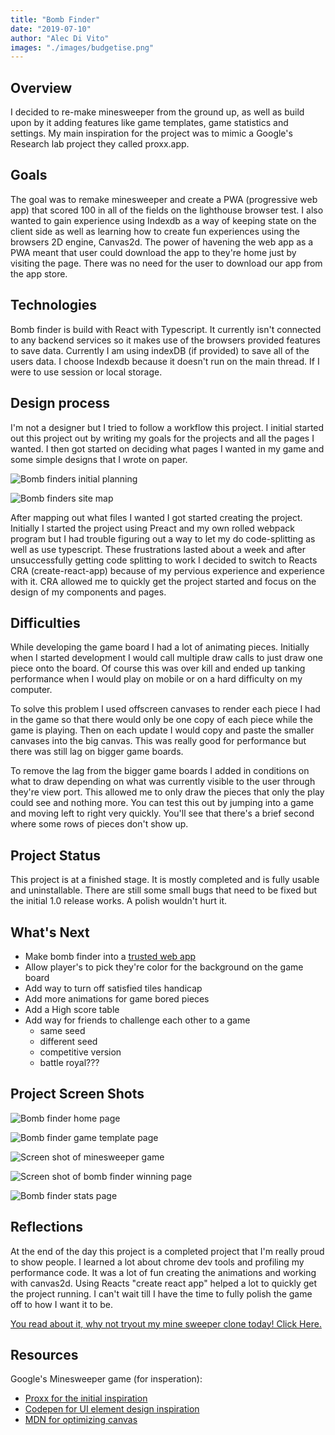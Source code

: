 ```yaml
---
title: "Bomb Finder"
date: "2019-07-10"
author: "Alec Di Vito"
images: "./images/budgetise.png" 
---
```


## Overview
I decided to re-make minesweeper from the ground up, as well as build upon by it
adding features like game templates, game statistics and settings. My main 
inspiration for the project was to mimic a Google's Research lab project they 
called proxx.app.

## Goals
The goal was to remake minesweeper and create a PWA (progressive web app) that scored 100 in all of
the fields on the lighthouse browser test. I also wanted to gain experience using
Indexdb as a way of keeping state on the client side as well as learning how to
create fun experiences using the browsers 2D engine, Canvas2d. The power of havening
the web app as a PWA meant that user could download the app to they're home just
by visiting the page. There was no need for the user to download our app from the
app store.

## Technologies
Bomb finder is build with React with Typescript. It currently isn't connected to
any backend services so it makes use of the browsers provided features to save
data. Currently I am using indexDB (if provided) to save all of the users data.
I choose Indexdb because it doesn't run on the main thread. If I were to use
session or local storage. 


## Design process
I'm not a designer but I tried to follow a workflow this project. I initial
started out this project out by writing my goals for the projects and all the
pages I wanted. I then got started on deciding what pages I wanted in my game
and some simple designs that I wrote on paper.

![Bomb finders initial planning](../images/bomb-finder--inital-design.jpg)

![Bomb finders site map](../images/bomb-finder--sitemap.png)

After mapping out what files I wanted I got started creating the project. Initially
I started the project using Preact and my own rolled webpack program but I had
trouble figuring out a way to let my do code-splitting as well as use typescript.
These frustrations lasted about a week and after unsuccessfully getting code splitting
to work I decided to switch to Reacts CRA (create-react-app) because of my
pervious experience and experience with it. CRA allowed me to quickly get the
project started and focus on the design of my components and pages.


## Difficulties
While developing the game board I had a lot of animating pieces. Initially when I
started development I would call multiple draw calls to just draw one piece onto
the board. Of course this was over kill and ended up tanking performance when I
would play on mobile or on a hard difficulty on my computer.

To solve this problem I used offscreen canvases to render each piece I had in the
game so that there would only be one copy of each piece while the game is playing.
Then on each update I would copy and paste the smaller canvases into the big
canvas. This was really good for performance but there was still lag on bigger
game boards.

To remove the lag from the bigger game boards I added in conditions on what to
draw depending on what was currently visible to the user through they're view
port. This allowed me to only draw the pieces that only the play could see and
nothing more. You can test this out by jumping into a game and moving left to
right very quickly. You'll see that there's a brief second where some rows of 
pieces don't show up.

## Project Status
This project is at a finished stage. It is mostly completed and is fully
usable and uninstallable. There are still some small bugs that need to be
fixed but the initial 1.0 release works. A polish wouldn't hurt it.


## What's Next
- Make bomb finder into a <a href="https://developers.google.com/web/updates/2019/02/using-twa">trusted web app</a>
- Allow player's to pick they're color for the background on the game board
- Add way to turn off satisfied tiles handicap
- Add more animations for game bored pieces
- Add a High score table
- Add way for friends to challenge each other to a game
    - same seed
    - different seed
    - competitive version
    - battle royal???



## Project Screen Shots
![Bomb finder home page](../images/bomb-finder--home.png)

![Bomb finder game template page](../images/bomb-finder--game-template.png)

![Screen shot of minesweeper game](../images/bomb-finder--in-progress.png)

![Screen shot of bomb finder winning page](../images/bomb-finder--winning.png)

![Bomb finder stats page](../images/bomb-finder--stats.png)


## Reflections
At the end of the day this project is a completed project that I'm really proud
to show people. I learned a lot about chrome dev tools and profiling my performance
code. It was a lot of fun creating the animations and working with canvas2d. Using
Reacts "create react app" helped a lot to quickly get the project running. I 
can't wait till I have the time to fully polish the game off to how I want it to be.

<a href="https://alecdivito.github.io/bomb-finder/" target="_blank">
    You read about it, why not tryout my mine sweeper clone today! Click Here.
</a>

## Resources
Google's Minesweeper game (for insperation):
- <a href="https://proxx.app" rel="noopener noreferrer" target="_blank">Proxx for the initial inspiration</a>
- <a href="https://codepen.io" rel="noopener noreferrer" target="_blank">Codepen for UI element design inspiration</a>
- <a href="https://developer.mozilla.org/en-US/docs/Web/API/Canvas_API/Tutorial/Optimizing_canvas" rel="noopener noreferrer" target="_blank">MDN for optimizing canvas</a>
